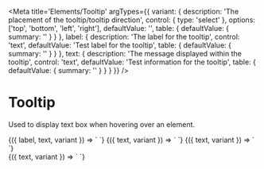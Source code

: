 
<Meta
  title='Elements/Tooltip'
  argTypes={{
    variant: {
      description: 'The placement of the tooltip/tooltip direction',
      control: { type: 'select' },
      options: ['top', 'bottom', 'left', 'right'],
      defaultValue: '',
      table: { defaultValue: { summary: '' } }
    },
    label: {
      description: 'The label for the tooltip',
      control: 'text',
      defaultValue: 'Test label for the tooltip',
      table: { defaultValue: { summary: '' } }
    },
    text: {
      description: 'The message displayed within the tooltip',
      control: 'text',
      defaultValue: 'Test information for the tooltip',
      table: { defaultValue: { summary: '' } }
    }
  }}
/>

# Tooltip

Used to display text box when hovering over an element. 

<Canvas>
  <Story
    name='top'
    args={{ variant: 'top' }}
  >
    {({ label, text, variant }) => `
      <v-tooltip
        label='${label}'
        variant='${variant}'
        text='${text}'
      />
    `}
  </Story>
</Canvas>

<Canvas>
  <Story
    name='bottom'
    args={{ variant: 'bottom' }}
  >
    {({ text, variant }) => `
      <v-tooltip
        variant='${variant}'
        text='${text}'
      />
    `}
  </Story>
</Canvas>

<Canvas>
  <Story
    name='right'
    args={{ variant: 'right' }}
  >
    {({ text, variant }) => `
      <v-tooltip
        variant='${variant}'
        text='${text}'
      />
    `}
  </Story>
</Canvas>

<Canvas>
  <div>
  </div>
  <Story
    name='left'
    args={{ variant: 'left' }}
  >
    {({ text, variant }) => `
      <v-tooltip
        variant='${variant}'
        text='${text}'
      />
    `}
  </Story>
</Canvas>

